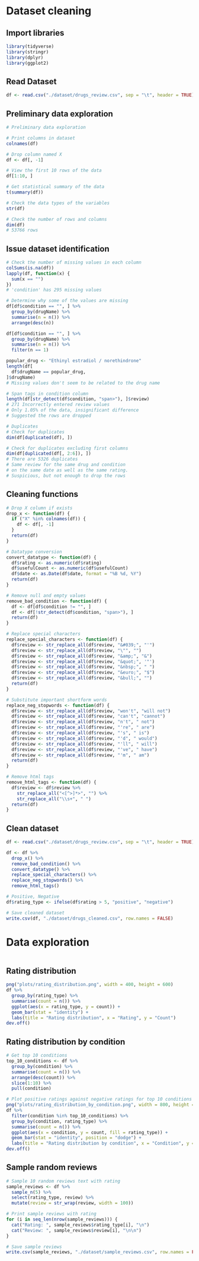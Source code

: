 # Dataset cleaning
## Import libraries 
```r
library(tidyverse)
library(stringr)
library(dplyr)
library(ggplot2)
```

## Read Dataset
```r
df <- read.csv("./dataset/drugs_review.csv", sep = "\t", header = TRUE)

```

## Preliminary data exploration
```r
# Preliminary data exploration

# Print columns in dataset
colnames(df)

# Drop column named X
df <- df[, -1]

# View the first 10 rows of the data
df[1:10, ]

# Get statistical summary of the data
t(summary(df))

# Check the data types of the variables
str(df)

# Check the number of rows and columns
dim(df)
# 53766 rows 
```

## Issue dataset identification
```r
# Check the number of missing values in each column
colSums(is.na(df))
lapply(df, function(x) {
  sum(x == "")
})
# 'condition' has 295 missing values

# Determine why some of the values are missing
df[df$condition == "", ] %>%
  group_by(drugName) %>%
  summarise(n = n()) %>%
  arrange(desc(n))

df[df$condition == "", ] %>%
  group_by(drugName) %>%
  summarise(n = n()) %>%
  filter(n == 1)

popular_drug <- "Ethinyl estradiol / norethindrone"
length(df[
  df$drugName == popular_drug,
]$drugName)
# Missing values don't seem to be related to the drug name

# Span tags in condition column
length(df[str_detect(df$condition, "span>"), ]$review)
# 271 Incorrectly entered review values
# Only 1.05% of the data, insignificant difference
# Suggested the rows are dropped

# Duplicates
# Check for duplicates
dim(df[duplicated(df), ])

# Check for duplicates excluding first columns 
dim(df[duplicated(df[, 2:6]), ])
# There are 5326 duplicates
# Same review for the same drug and condition
# on the same date as well as the same rating.
# Suspicious, but not enough to drop the rows
```

## Cleaning functions
```r
# Drop X column if exists
drop_x <- function(df) {
  if ("X" %in% colnames(df)) {
    df <- df[, -1]
  }
  return(df)
}

# Datatype conversion
convert_datatype <- function(df) {
  df$rating <- as.numeric(df$rating)
  df$usefulCount <- as.numeric(df$usefulCount)
  df$date <- as.Date(df$date, format = "%B %d, %Y")
  return(df)
}

# Remove null and empty values
remove_bad_condition <- function(df) {
  df <- df[df$condition != "", ]
  df <- df[!str_detect(df$condition, "span>"), ]
  return(df)
}

# Replace special characters
replace_special_characters <- function(df) {
  df$review <- str_replace_all(df$review, "&#039;", "'")
  df$review <- str_replace_all(df$review, "\"", "")
  df$review <- str_replace_all(df$review, "&amp;", "&")
  df$review <- str_replace_all(df$review, "&quot;", '"')
  df$review <- str_replace_all(df$review, "&nbsp;", " ")
  df$review <- str_replace_all(df$review, "&euro;", "$")
  df$review <- str_replace_all(df$review, "&bull;", "")
  return(df)
}

# Substitute important shortform words
replace_neg_stopwords <- function(df) {
  df$review <- str_replace_all(df$review, "won't", "will not")
  df$review <- str_replace_all(df$review, "can't", "cannot")
  df$review <- str_replace_all(df$review, "n't", " not")
  df$review <- str_replace_all(df$review, "'re", " are")
  df$review <- str_replace_all(df$review, "'s", " is")
  df$review <- str_replace_all(df$review, "'d", " would")
  df$review <- str_replace_all(df$review, "'ll", " will")
  df$review <- str_replace_all(df$review, "'ve", " have")
  df$review <- str_replace_all(df$review, "'m", " am")
  return(df)
}

# Remove html tags
remove_html_tags <- function(df) {
  df$review <- df$review %>%
    str_replace_all("<[^>]*>", "") %>%
    str_replace_all("\\s+", " ")
  return(df)
}
```


## Clean dataset
```r
df <- read.csv("./dataset/drugs_review.csv", sep = "\t", header = TRUE)

df <- df %>%
  drop_x() %>%
  remove_bad_condition() %>%
  convert_datatype() %>%
  replace_special_characters() %>%
  replace_neg_stopwords() %>%
  remove_html_tags()

# Positive, Negative
df$rating_type <- ifelse(df$rating > 5, "positive", "negative")

# Save cleaned dataset
write.csv(df, "./dataset/drugs_cleaned.csv", row.names = FALSE)
```


# Data exploration
```r
```

## Rating distribution
```r
png("plots/rating_distribution.png", width = 400, height = 600)
df %>%
  group_by(rating_type) %>%
  summarise(count = n()) %>%
  ggplot(aes(x = rating_type, y = count)) +
  geom_bar(stat = "identity") +
  labs(title = "Rating distribution", x = "Rating", y = "Count")
dev.off()
```

## Rating distribution by condition
```r
# Get top 10 conditions
top_10_conditions <- df %>%
  group_by(condition) %>%
  summarise(count = n()) %>%
  arrange(desc(count)) %>%
  slice(1:10) %>%
  pull(condition)

# Plot positive ratings against negative ratings for top 10 conditions
png("plots/rating_distribution_by_condition.png", width = 800, height = 400)
df %>%
  filter(condition %in% top_10_conditions) %>%
  group_by(condition, rating_type) %>%
  summarise(count = n()) %>%
  ggplot(aes(x = condition, y = count, fill = rating_type)) +
  geom_bar(stat = "identity", position = "dodge") +
  labs(title = "Rating distribution by condition", x = "Condition", y = "Count")
dev.off()
```

## Sample random reviews 
```r
# Sample 10 random reviews text with rating
sample_reviews <- df %>%
  sample_n(5) %>%
  select(rating_type, review) %>%
  mutate(review = str_wrap(review, width = 100))

# Print sample reviews with rating
for (i in seq_len(nrow(sample_reviews))) {
  cat("Rating: ", sample_reviews$rating_type[i], "\n")
  cat("Review: ", sample_reviews$review[i], "\n\n")
}

# Save sample reviews
write.csv(sample_reviews, "./dataset/sample_reviews.csv", row.names = FALSE)
```

